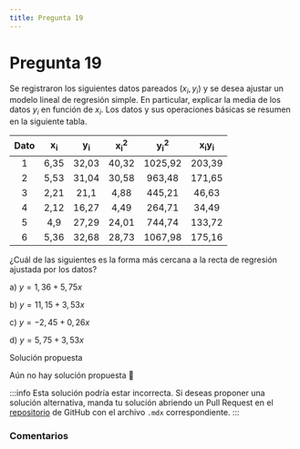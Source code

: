 ```yaml
---
title: Pregunta 19
---
```



# Pregunta 19

Se registraron los siguientes datos pareados $\left(x_i, y_i\right)$ y se desea ajustar un modelo lineal de regresión simple. En particular, explicar la media de los datos $y_i$ en función de $x_i$. Los datos y sus operaciones básicas se resumen en la siguiente tabla.

| Dato | $\boldsymbol{x}_{\boldsymbol{i}}$ | $\boldsymbol{y}_{\boldsymbol{i}}$ | $\boldsymbol{x}_{\boldsymbol{i}}^{\mathbf{2}}$ | $\boldsymbol{y}_{\boldsymbol{i}}^{\mathbf{2}}$ | $\boldsymbol{x}_{\boldsymbol{i}} \boldsymbol{y}_{\boldsymbol{i}}$ |
| :---: | :---: | :---: | :---: | :---: | :---: |
| 1 | 6,35 | 32,03 | 40,32 | 1025,92 | 203,39 |
| 2 | 5,53 | 31,04 | 30,58 | 963,48 | 171,65 |
| 3 | 2,21 | 21,1 | 4,88 | 445,21 | 46,63 |
| 4 | 2,12 | 16,27 | 4,49 | 264,71 | 34,49 |
| 5 | 4,9 | 27,29 | 24,01 | 744,74 | 133,72 |
| 6 | 5,36 | 32,68 | 28,73 | 1067,98 | 175,16 |

¿Cuál de las siguientes es la forma más cercana a la recta de regresión ajustada por los datos?

a) $y=1,36+5,75 x$

b) $y=11,15+3,53 x$

c) $y=-2,45+0,26 x$

d) $y=5,75+3,53 x$

<MDXDetails>
<summary>Solución propuesta</summary>

Aún no hay solución propuesta 🥲

:::info 
Esta solución podría estar incorrecta. Si deseas proponer una solución alternativa, manda tu solución abriendo
un Pull Request en el [repositorio](https://github.com/crow-rojas/apuntes-fundamentals/pulls) de GitHub con el archivo
`.mdx` correspondiente. 
:::

</MDXDetails>

### Comentarios

<Disqus
  url="https://crow-rojas.github.io/apuntes-fundamentals/docs/Probabilidades y Estadística/exercises/2016-1/p19"
  identifier="Probabilidades y Estadística/exercises/2016-1/p19"
  title="2016-1 Probabilidades y Estadística - Pregunta 19"
/>

